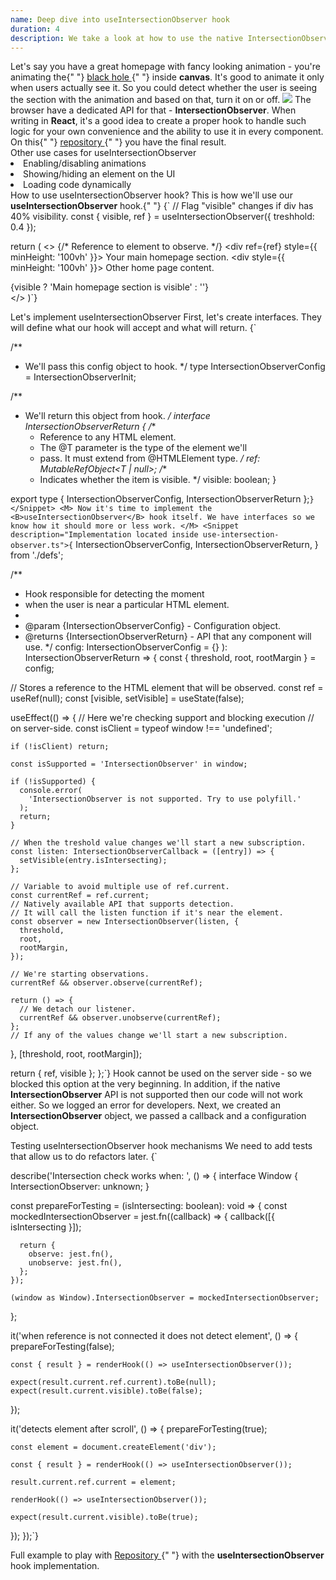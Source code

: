 ```yaml
---
name: Deep dive into useIntersectionObserver hook
duration: 4
description: We take a look at how to use the native IntersectionObserver API and we'll implement useIntersectionObserver hook.
---
```


<Prelude label="The use cases for intersection observer">
  <M>
    Let's say you have a great homepage with fancy looking animation - you're
    animating the{" "}
    <A href="https://greenonsoftware.com/" outside>
      black hole
    </A>{" "}
    inside <B>canvas</B>. It's good to animate it only when users actually see
    it. So you could detect whether the user is seeing the section with the
    animation and based on that, turn it on or off.
  </M>
  <Img
    src="https://drive.google.com/uc?export=view&id=1pl0cJkEpWGeGTMFaLcnALmUKQp6Dhpmr"
    description="Note how the animation stops when scrolling"
  />
  <M>
    The browser have a dedicated API for that - <B>IntersectionObserver</B>.
    When writing in <B>React</B>, it's a good idea to create a proper hook to
    handle such logic for your own convenience and the ability to use it in
    every component.
  </M>
  <Hint hasBg>
    On this{" "}
    <A
      outside
      href="https://github.com/polubis/Dream-stack-for-React-dev/tree/article/Deep-dive-into-useIntersectionObserver-hook/system/libs/figa-hooks/src/lib/use-intersection-observer"
    >
      repository
    </A>{" "}
    you have the final result.
  </Hint>
</Prelude>

<Section>
  <XL>Other use cases for useIntersectionObserver</XL>
  <L>
    <Li>Enabling/disabling animations</Li>
    <Li>Showing/hiding an element on the UI</Li>
    <Li>Loading code dynamically</Li>
  </L>
</Section>

<Section>
  <XL>How to use useIntersectionObserver hook?</XL>
  <M>
    This is how we'll use our <B>useIntersectionObserver</B> hook.{" "}
  </M>
  <Snippet>{`
 // Flag "visible" changes if div has 40% visibility.
const { visible, ref } = 
   useIntersectionObserver<HTMLDivElement>({ treshhold: 0.4 });
  
return (
  <>
   {/* Reference to element to observe. */}
    <div ref={ref} style={{ minHeight: '100vh' }}>
      Your main homepage section.
    </div>
    <div style={{ minHeight: '100vh' }}>
      Other home page content.
    </div>
    <div>{visible ? 'Main homepage section is visible' : ''}</div>
  </>
)`}</Snippet>
</Section>

<Section>
  <XL>Let's implement useIntersectionObserver</XL>
  <M>
    First, let's create interfaces. They will define what our hook will accept
    and what will return.
  </M>
  <Snippet description="Type definitions for our useIntersectionObserver hook - defs.ts">{`
 
/**
 * We'll pass this config object to hook.
 */
type IntersectionObserverConfig = IntersectionObserverInit;
 
/**
 * We'll return this object from hook.
 */
interface IntersectionObserverReturn<T extends HTMLElement> {
  /**
   * Reference to any HTML element.
   * The @T parameter is the type of the element we'll
   * pass. It must extend from @HTMLElement type.
   */
  ref: MutableRefObject<T | null>;
  /**
   * Indicates whether the item is visible.
   */
  visible: boolean;
}
 
export type { IntersectionObserverConfig, IntersectionObserverReturn };`}</Snippet>
  <M>
    Now it's time to implement the <B>useIntersectionObserver</B> hook itself.
    We have interfaces so we know how it should more or less work.
  </M>
  <Snippet description="Implementation located inside use-intersection-observer.ts">{`
  IntersectionObserverConfig,
  IntersectionObserverReturn,
} from './defs';
 
 
/**
 * Hook responsible for detecting the moment
 * when the user is near a particular HTML element.
 *
 * @param {IntersectionObserverConfig} - Configuration object.
 * @returns {IntersectionObserverReturn} - API that any component will use.
 */
  config: IntersectionObserverConfig = {}
): IntersectionObserverReturn<T> => {
  const { threshold, root, rootMargin } = config;
 
  // Stores a reference to the HTML element that will be observed.
  const ref = useRef<T>(null);
  const [visible, setVisible] = useState(false);
  
  useEffect(() => {
    // Here we're checking support and blocking execution
    // on server-side.
    const isClient = typeof window !== 'undefined';
 
    if (!isClient) return;
  
    const isSupported = 'IntersectionObserver' in window;
  
    if (!isSupported) {
      console.error(
        'IntersectionObserver is not supported. Try to use polyfill.'
      );
      return;
    }
 
    // When the treshold value changes we'll start a new subscription.
    const listen: IntersectionObserverCallback = ([entry]) => {
      setVisible(entry.isIntersecting);
    };
 
    // Variable to avoid multiple use of ref.current.
    const currentRef = ref.current;
    // Natively available API that supports detection.
    // It will call the listen function if it's near the element.
    const observer = new IntersectionObserver(listen, {
      threshold,
      root,
      rootMargin,
    });
 
    // We're starting observations.
    currentRef && observer.observe(currentRef);
  
    return () => {
      // We detach our listener.
      currentRef && observer.unobserve(currentRef);
    };
    // If any of the values change we'll start a new subscription.
  }, [threshold, root, rootMargin]);
 
  return { ref, visible };
};`}</Snippet>
  <M>
    Hook cannot be used on the server side - so we blocked this option at the
    very beginning.
  </M>
  <M>
    In addition, if the native <B>IntersectionObserver</B> API is not supported
    then our code will not work either. So we logged an error for developers.
  </M>
  <M>
    Next, we created an <B>IntersectionObserver</B> object, we passed a callback
    and a configuration object.
  </M>
</Section>

<Section>
  <XL>Testing useIntersectionObserver hook mechanisms</XL>
  <M>We need to add tests that allow us to do refactors later.</M>
  <Snippet description="Tests which will prevent regression - use-intersection-observer.test.tsx">{`
 
 
describe('Intersection check works when: ', () => {
  interface Window {
    IntersectionObserver: unknown;
  }
 
  const prepareForTesting = (isIntersecting: boolean): void => {
    const mockedIntersectionObserver = jest.fn((callback) => {
      callback([{ isIntersecting }]);
 
      return {
        observe: jest.fn(),
        unobserve: jest.fn(),
      };
    });
 
    (window as Window).IntersectionObserver = mockedIntersectionObserver;
  };
  
  it('when reference is not connected it does not detect element', () => {
    prepareForTesting(false);
 
    const { result } = renderHook(() => useIntersectionObserver());
 
    expect(result.current.ref.current).toBe(null);
    expect(result.current.visible).toBe(false);
  });
 
  it('detects element after scroll', () => {
    prepareForTesting(true);
 
    const element = document.createElement('div');
 
    const { result } = renderHook(() => useIntersectionObserver());
 
    result.current.ref.current = element;
 
    renderHook(() => useIntersectionObserver());
 
    expect(result.current.visible).toBe(true);
  });
});`}</Snippet>
</Section>

<Section>
  <XL>Full example to play with</XL>
  <M>
    <A
      href="https://github.com/polubis/Dream-stack-for-React-dev/tree/article/Deep-dive-into-useIntersectionObserver-hook/system/libs/figa-hooks/src/lib/use-intersection-observer"
      outside
    >
      Repository
    </A>{" "}
    with the <B>useIntersectionObserver</B> hook implementation.
  </M>
</Section>
